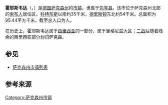 {{noteTA|G1=德国地名|G2=Landkreis|G3=单位}}
{{Infobox Germany municipality
| district = [[包岑县|包岑县]]
| footnotes = 资料最后更新：{{date|2021-07-11|iso}}
}}
'''霍耶斯韦达'''（{{lang-de|Hoyerswerda}}，{{lang-hsb|Wojerecy}}）是[[德国|德国]][[萨克森州|萨克森州]]的[[市镇_(德国)|市镇]]，隶属于[[包岑县|包岑县]]。该市位于萨克森州北部的[[索布人|索布人]]居住区，[[科特布斯|科特布斯]]以南约35千米，[[德累斯顿|德累斯顿]]东北约54千米。总面积为95.44平方千米，截至{{wikidata|qualifier|P1082|P585}}总人口为{{wikidata|property|normal+|P1082}}人。

在历史上，霍耶斯韦达属于[[西里西亚|西里西亚]]的一部分，属于里格尼兹大区；[[二战|二战]]后随着残余的西里西亚部分划归萨克森。

== 参见 ==
*[[萨克森州市镇列表|萨克森州市镇列表]]

== 参考来源 ==
{{reflist}}

{{包岑县行政区划}}
{{Authority control}}
{{DEFAULTSORT:Hoyerswerda}}
[[Category:萨克森州市镇|Category:萨克森州市镇]]